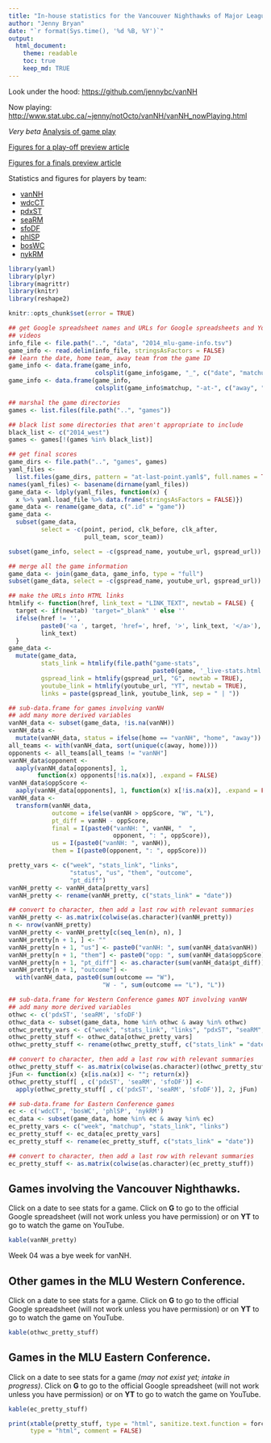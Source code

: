 ```yaml
---
title: "In-house statistics for the Vancouver Nighthawks of Major League Ultimate"
author: "Jenny Bryan"
date: "`r format(Sys.time(), '%d %B, %Y')`"
output:
  html_document:
    theme: readable
    toc: true
    keep_md: TRUE
---
```


Look under the hood: <https://github.com/jennybc/vanNH>

Now playing: <http://www.stat.ubc.ca/~jenny/notOcto/vanNH/vanNH_nowPlaying.html>

*Very beta* [Analysis of game play](analysis.html)

[Figures for a play-off preview article](2014-06-25_playoff-preview.html)

[Figures for a finals preview article](2014-07-16_finals-preview.html)

Statistics and figures for players by team:

  * [vanNH](team-stats/vanNH_player-stats.html)
  * [wdcCT](team-stats/wdcCT_player-stats.html)
  * [pdxST](team-stats/pdxST_player-stats.html)
  * [seaRM](team-stats/seaRM_player-stats.html)
  * [sfoDF](team-stats/sfoDF_player-stats.html)
  * [phlSP](team-stats/phlSP_player-stats.html)
  * [bosWC](team-stats/bosWC_player-stats.html)
  * [nykRM](team-stats/nykRM_player-stats.html)

```r
library(yaml)
library(plyr)
library(magrittr)
library(knitr)
library(reshape2)

knitr::opts_chunk$set(error = TRUE)

## get Google spreadsheet names and URLs for Google spreadsheets and YouTube
## videos
info_file <- file.path("..", "data", "2014_mlu-game-info.tsv")
game_info <- read.delim(info_file, stringsAsFactors = FALSE)
## learn the date, home team, away team from the game ID
game_info <- data.frame(game_info,
                        colsplit(game_info$game, "_", c("date", "matchup")))
game_info <- data.frame(game_info,
                        colsplit(game_info$matchup, "-at-", c("away", "home")))

## marshal the game directories
games <- list.files(file.path("..", "games"))

## black list some directories that aren't appropriate to include
black_list <- c("2014_west")
games <- games[!(games %in% black_list)]

## get final scores
game_dirs <- file.path("..", "games", games)
yaml_files <-
  list.files(game_dirs, pattern = "at-last-point.yaml$", full.names = TRUE)
names(yaml_files) <- basename(dirname(yaml_files))
game_data <- ldply(yaml_files, function(x) {
  x %>% yaml.load_file %>% data.frame(stringsAsFactors = FALSE)})
game_data <- rename(game_data, c(".id" = "game"))
game_data <-
  subset(game_data,
         select = -c(point, period, clk_before, clk_after,
                     pull_team, scor_team))

subset(game_info, select = -c(gspread_name, youtube_url, gspread_url))

## merge all the game information
game_data <- join(game_data, game_info, type = "full")
subset(game_data, select = -c(gspread_name, youtube_url, gspread_url))

## make the URLs into HTML links
htmlify <- function(href, link_text = "LINK_TEXT", newtab = FALSE) {
  target <- if(newtab) 'target="_blank" ' else ''
  ifelse(href != '',
         paste0('<a ', target, 'href=', href, '>', link_text, '</a>'),
         link_text)
  }
game_data <-
  mutate(game_data,
         stats_link = htmlify(file.path("game-stats",
                                        paste0(game, '_live-stats.html')),date),
         gspread_link = htmlify(gspread_url, "G", newtab = TRUE),
         youtube_link = htmlify(youtube_url, "YT", newtab = TRUE),
         links = paste(gspread_link, youtube_link, sep = " | "))

## sub-data.frame for games involving vanNH
## add many more derived variables
vanNH_data <- subset(game_data, !is.na(vanNH))
vanNH_data <-
  mutate(vanNH_data, status = ifelse(home == "vanNH", "home", "away"))
all_teams <- with(vanNH_data, sort(unique(c(away, home))))
opponents <- all_teams[all_teams != "vanNH"]
vanNH_data$opponent <- 
  aaply(vanNH_data[opponents], 1,
        function(x) opponents[!is.na(x)], .expand = FALSE)
vanNH_data$oppScore <- 
  aaply(vanNH_data[opponents], 1, function(x) x[!is.na(x)], .expand = FALSE)
vanNH_data <-
  transform(vanNH_data,
            outcome = ifelse(vanNH > oppScore, "W", "L"),
            pt_diff = vanNH - oppScore,
            final = I(paste0("vanNH: ", vanNH, "  ",
                             opponent, ": ", oppScore)),
            us = I(paste0("vanNH: ", vanNH)),
            them = I(paste0(opponent, ": ", oppScore)))

pretty_vars <- c("week", "stats_link", "links",
                 "status", "us", "them", "outcome",
                 "pt_diff")
vanNH_pretty <- vanNH_data[pretty_vars]
vanNH_pretty <- rename(vanNH_pretty, c("stats_link" = "date"))

## convert to character, then add a last row with relevant summaries
vanNH_pretty <- as.matrix(colwise(as.character)(vanNH_pretty))
n <- nrow(vanNH_pretty)
vanNH_pretty <- vanNH_pretty[c(seq_len(n), n), ]
vanNH_pretty[n + 1, ] <- ""
vanNH_pretty[n + 1, "us"] <- paste0("vanNH: ", sum(vanNH_data$vanNH))
vanNH_pretty[n + 1, "them"] <- paste0("opp: ", sum(vanNH_data$oppScore))
vanNH_pretty[n + 1, "pt_diff"] <- as.character(sum(vanNH_data$pt_diff))
vanNH_pretty[n + 1, "outcome"] <- 
  with(vanNH_data, paste0(sum(outcome == "W"),
                          "W - ", sum(outcome == "L"), "L"))

## sub-data.frame for Western Conference games NOT involving vanNH
## add many more derived variables
othwc <- c('pdxST', 'seaRM', 'sfoDF')
othwc_data <- subset(game_data, home %in% othwc & away %in% othwc)
othwc_pretty_vars <- c("week", "stats_link", "links", "pdxST", "seaRM", "sfoDF")
othwc_pretty_stuff <- othwc_data[othwc_pretty_vars]
othwc_pretty_stuff <- rename(othwc_pretty_stuff, c("stats_link" = "date"))

## convert to character, then add a last row with relevant summaries
othwc_pretty_stuff <- as.matrix(colwise(as.character)(othwc_pretty_stuff))
jFun <- function(x) {x[is.na(x)] <- ""; return(x)}
othwc_pretty_stuff[ , c('pdxST', 'seaRM', 'sfoDF')] <- 
  apply(othwc_pretty_stuff[ , c('pdxST', 'seaRM', 'sfoDF')], 2, jFun)

## sub-data.frame for Eastern Conference games
ec <- c('wdcCT', 'bosWC', 'phlSP', 'nykRM')
ec_data <- subset(game_data, home %in% ec & away %in% ec)
ec_pretty_vars <- c("week", "matchup", "stats_link", "links")
ec_pretty_stuff <- ec_data[ec_pretty_vars]
ec_pretty_stuff <- rename(ec_pretty_stuff, c("stats_link" = "date"))

## convert to character, then add a last row with relevant summaries
ec_pretty_stuff <- as.matrix(colwise(as.character)(ec_pretty_stuff))
```

## Games involving the Vancouver Nighthawks.

Click on a date to see stats for a game. Click on __G__ to go to the official Google spreadsheet (will not work unless you have permission) or on __YT__ to go to watch the game on YouTube.

```r
kable(vanNH_pretty)
```

Week 04 was a bye week for vanNH.  

## Other games in the MLU Western Conference.

Click on a date to see stats for a game. Click on __G__ to go to the official Google spreadsheet (will not work unless you have permission) or on __YT__ to go to watch the game on YouTube.

```r
kable(othwc_pretty_stuff)
```

## Games in the MLU Eastern Conference.

Click on a date to see stats for a game *(may not exist yet; intake in progress)*. Click on __G__ to go to the official Google spreadsheet (will not work unless you have permission) or on __YT__ to go to watch the game on YouTube.

```r
kable(ec_pretty_stuff)
```

```r
print(xtable(pretty_stuff, type = "html", sanitize.text.function = force),
      type = "html", comment = FALSE)
```
